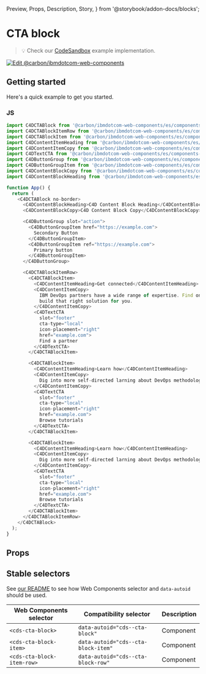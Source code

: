   Preview,
  Props,
  Description,
  Story,
} from '@storybook/addon-docs/blocks';

# CTA block

> 💡 Check our
> [CodeSandbox](https://githubbox.com/carbon-design-system/carbon-for-ibm-dotcom/tree/main/packages/web-components/examples/codesandbox/components-react/cta-block)
> example implementation.

[![Edit @carbon/ibmdotcom-web-components](https://codesandbox.io/static/img/play-codesandbox.svg)](https://githubbox.com/carbon-design-system/carbon-for-ibm-dotcom/tree/main/packages/web-components/examples/codesandbox/components-react/cta-block)

## Getting started

Here's a quick example to get you started.

### JS

```javascript
import C4DCTABlock from '@carbon/ibmdotcom-web-components/es/components-react/cta-block/cta-block';
import C4DCTABlockItemRow from '@carbon/ibmdotcom-web-components/es/components-react/cta-block/cta-block-item-row';
import C4DCTABlockItem from '@carbon/ibmdotcom-web-components/es/components-react/cta-block/cta-block-item';
import C4DContentItemHeading from '@carbon/ibmdotcom-web-components/es/components-react/content-item/content-item-heading';
import C4DContentItemCopy from '@carbon/ibmdotcom-web-components/es/components-react/content-item/content-item-copy';
import C4DTextCTA from '@carbon/ibmdotcom-web-components/es/components-react/cta/text-cta';
import C4DButtonGroup from '@carbon/ibmdotcom-web-components/es/components-react/button-group/button-group';
import C4DButtonGroupItem from '@carbon/ibmdotcom-web-components/es/components-react/button-group/button-group-item';
import C4DContentBlockCopy from '@carbon/ibmdotcom-web-components/es/components-react/content-block/content-block-copy';
import C4DContentBlockHeading from '@carbon/ibmdotcom-web-components/es/components-react/content-block/content-block-heading';

function App() {
  return (
    <C4DCTABlock no-border>
      <C4DContentBlockHeading>C4D Content Block Heading</C4DContentBlockHeading>
      <C4DContentBlockCopy>C4D Content Block Copy</C4DContentBlockCopy>

      <C4DButtonGroup slot="action">
        <C4DButtonGroupItem href="https://example.com">
          Secondary Button
        </C4DButtonGroupItem>
        <C4DButtonGroupItem ref="https://example.com">
          Primary button
        </C4DButtonGroupItem>
      </C4DButtonGroup>

      <C4DCTABlockItemRow>
        <C4DCTABlockItem>
          <C4DContentItemHeading>Get connected</C4DContentItemHeading>
          <C4DContentItemCopy>
            IBM DevOps partners have a wide range of expertise. Find one to
            build that right solution for you.
          </C4DContentItemCopy>
          <C4DTextCTA
            slot="footer"
            cta-type="local"
            icon-placement="right"
            href="example.com">
            Find a partner
          </C4DTextCTA>
        </C4DCTABlockItem>

        <C4DCTABlockItem>
          <C4DContentItemHeading>Learn how</C4DContentItemHeading>
          <C4DContentItemCopy>
            Dig into more self-directed larning about DevOps methodologies.
          </C4DContentItemCopy>
          <C4DTextCTA
            slot="footer"
            cta-type="local"
            icon-placement="right"
            href="example.com">
            Browse tutorials
          </C4DTextCTA>
        </C4DCTABlockItem>

        <C4DCTABlockItem>
          <C4DContentItemHeading>Learn how</C4DContentItemHeading>
          <C4DContentItemCopy>
            Dig into more self-directed larning about DevOps methodologies.
          </C4DContentItemCopy>
          <C4DTextCTA
            slot="footer"
            cta-type="local"
            icon-placement="right"
            href="example.com">
            Browse tutorials
          </C4DTextCTA>
        </C4DCTABlockItem>
      </C4DCTABlockItemRow>
    </C4DCTABlock>
  );
}
```

## Props

<Props of={PropTypesRef} />

## Stable selectors

See
[our README](https://github.com/carbon-design-system/carbon-for-ibm-dotcom/tree/main/packages/web-components#stable-selectors-for-analytics-and-integratione2e-testing-in-web-components)
to see how Web Components selector and `data-autoid` should be used.

| Web Components selector    | Compatibility selector              | Description |
| -------------------------- | ----------------------------------- | ----------- |
| `<cds-cta-block>`          | `data-autoid="cds--cta-block"`      | Component   |
| `<cds-cta-block-item>`     | `data-autoid="cds--cta-block-item"` | Component   |
| `<cds-cta-block-item-row>` | `data-autoid="cds--cta-block-row"`  | Component   |

<Description markdown={contributing} />
